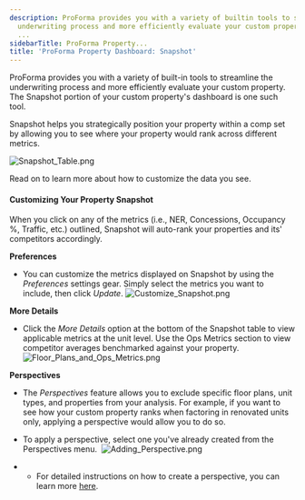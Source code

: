 ```yaml
---
description: ProForma provides you with a variety of builtin tools to streamline the
  underwriting process and more efficiently evaluate your custom property The Snapshot
  ...
sidebarTitle: ProForma Property...
title: 'ProForma Property Dashboard: Snapshot'
---
```


ProForma provides you with a variety of built-in tools to streamline the underwriting process and more efficiently evaluate your custom property. The Snapshot portion of your custom property's dashboard is one such tool. 


Snapshot helps you strategically position your property within a comp set by allowing you to see where your property would rank across different metrics. 


<Frame>
  <img src="/images/radix/c23b096ed4daaee7ad688ceb894d10642fd13ffd.png" alt="Snapshot_Table.png" />
</Frame>


Read on to learn more about how to customize the data you see. 


#### Customizing Your Property Snapshot


When you click on any of the metrics (i.e., NER, Concessions, Occupancy %, Traffic, etc.) outlined, Snapshot will auto-rank your properties and its' competitors accordingly. 


**Preferences**


* You can customize the metrics displayed on Snapshot by using the *Preferences* settings gear. Simply select the metrics you want to include, then click *Update*. ![Customize_Snapshot.png](/images/radix/6c98bc0d3d7ead5d734ea749cbd60df17c6c8e39.png)


**More Details**


* Click the *More Details* option at the bottom of the Snapshot table to view applicable metrics at the unit level. Use the Ops Metrics section to view competitor averages benchmarked against your property.![Floor_Plans_and_Ops_Metrics.png](/images/radix/6b6e22b17173baab4226242d6d98e330ac25fdfa.png)


**Perspectives**


* The *Perspectives* feature allows you to exclude specific floor plans, unit types, and properties from your analysis. For example, if you want to see how your custom property ranks when factoring in renovated units only, applying a perspective would allow you to do so.
* To apply a perspective, select one you've already created from the Perspectives menu.  ![Adding_Perspective.png](/images/radix/4b7575f94c35a19343e50de2ac2154f2d2926b74.png)


* + For detailed instructions on how to create a perspective, you can learn more [here](kb://article/zendesk:radix:7313516628749).